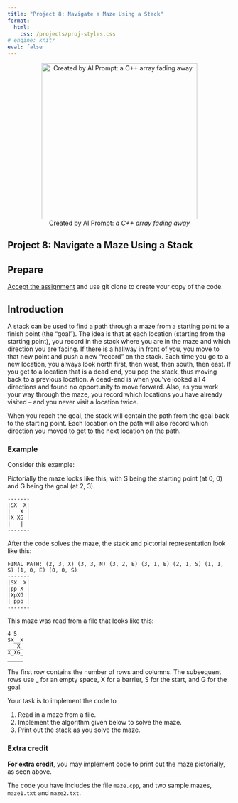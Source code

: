 ```yaml
---
title: "Project 8: Navigate a Maze Using a Stack"
format: 
  html:
    css: /projects/proj-styles.css
# engine: knitr
eval: false
---
```


<center><figure>

<img src="imgs/array.jpeg" alt="Created by AI Prompt: a C++ array fading away" width="350"/>
<figcaption>Created by AI Prompt: *a C++ array fading away*</figcaption>

</figure></center>

## Project 8: Navigate a Maze Using a Stack

## Prepare

[Accept the assignment](https://classroom.github.com/a/3j-1oMeu) and use git clone to create your copy of the code.

## Introduction

A stack can be used to find a path through a maze from a starting point to a finish point (the "goal"). The idea is that at each location (starting from the starting point), you record in the stack where you are in the maze and which direction you are facing. If there is a hallway in front of you, you move to that new point and push a new "record" on the stack. Each time you go to a new location, you always look north first, then west, then south, then east. If you get to a location that is a dead end, you pop the stack, thus moving back to a previous location. A dead-end is when you've looked all 4 directions and found no opportunity to move forward. Also, as you work your way through the maze, you record which locations you have already visited -- and you never visit a location twice.

When you reach the goal, the stack will contain the path from the goal back to the starting point. Each location on the path will also record which direction you moved to get to the next location on the path.

### Example

Consider this example:

Pictorially the maze looks like this, with S being the starting point (at 0, 0) and G being the goal (at 2, 3).

```
-------
|SX  X|
|   X |
|X XG |
| 	|
-------
```

After the code solves the maze, the stack and pictorial representation look like this:

```
FINAL PATH: (2, 3, X) (3, 3, N) (3, 2, E) (3, 1, E) (2, 1, S) (1, 1, S) (1, 0, E) (0, 0, S)
-------
|SX  X|
|pp X |
|XpXG |
| ppp |
-------
```

This maze was read from a file that looks like this:

```
4 5
SX__X
___X_
X_XG_
_____
```

The first row contains the number of rows and columns. The subsequent rows use _ for an empty space, X for a barrier, S for the start, and G for the goal.

Your task is to implement the code to 

1. Read in a maze from a file.
2. Implement the algorithm given below to solve the maze.
3. Print out the stack as you solve the maze.

:::{.callout-important}
### Extra credit
**For extra credit**, you may implement code to print out the maze pictorially, as seen above.
:::

The code you have includes the file `maze.cpp`, and two sample mazes, `maze1.txt` and `maze2.txt`.
